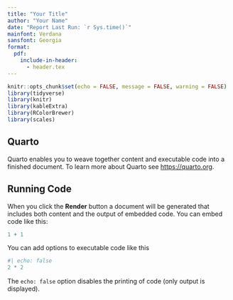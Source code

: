 ```yaml
---
title: "Your Title"
author: "Your Name"
date: "Report Last Run: `r Sys.time()`"
mainfont: Verdana
sansfont: Georgia
format: 
  pdf:
    include-in-header: 
      - header.tex
---
```

```r
knitr::opts_chunk$set(echo = FALSE, message = FALSE, warning = FALSE)
library(tidyverse)
library(knitr)
library(kableExtra)
library(RColorBrewer)
library(scales)
```

## Quarto

Quarto enables you to weave together content and executable code into a finished document. To learn more about Quarto see <https://quarto.org>.

## Running Code

When you click the **Render** button a document will be generated that includes both content and the output of embedded code. You can embed code like this:

```r
1 + 1
```

\newpage
You can add options to executable code like this

```r
#| echo: false
2 * 2
```

The `echo: false` option disables the printing of code (only output is displayed).
